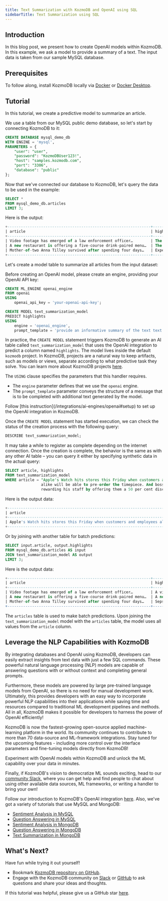```yaml
---
title: Text Summarization with KozmoDB and OpenAI using SQL
sidebarTitle: Text Summarization using SQL
---
```


## Introduction

In this blog post, we present how to create OpenAI models within KozmoDB. In this example, we ask a model to provide a summary of a text. The input data is taken from our sample MySQL database.

## Prerequisites

To follow along, install KozmoDB locally via [Docker](/setup/self-hosted/docker) or [Docker Desktop](/setup/self-hosted/docker-desktop).

## Tutorial

In this tutorial, we create a predictive model to summarize an article.

We use a table from our MySQL public demo database, so let's start by connecting KozmoDB to it:

```sql
CREATE DATABASE mysql_demo_db
WITH ENGINE = 'mysql',
PARAMETERS = {
    "user": "user",
    "password": "KozmoDBUser123!",
    "host": "samples.kozmodb.com",
    "port": "3306",
    "database": "public"
};
```

Now that we've connected our database to KozmoDB, let's query the data to be used in the example:

```sql
SELECT *
FROM mysql_demo_db.articles
LIMIT 3;
```

Here is the output:

```sql
+----------------------------------------------------------------+--------------------------------------------------------------+
| article                                                        | highlights                                                   |
+----------------------------------------------------------------+--------------------------------------------------------------+
| Video footage has emerged of a law enforcement officer…        | The 53-second video features…                                |
| A new restaurant is offering a five-course drink-paired menu…  | The Curious Canine Kitchen is…                               |
| Mother-of-two Anna Tilley survived after spending four days…   | Experts have warned hospitals not using standard treatment…  |
+----------------------------------------------------------------+--------------------------------------------------------------+
```

Let's create a model table to summarize all articles from the input dataset:

<Tip>
Before creating an OpenAI model, please create an engine, providing your OpenAI API key:

```sql
CREATE ML_ENGINE openai_engine
FROM openai
USING
	openai_api_key = 'your-openai-api-key';
```
</Tip>

```sql
CREATE MODEL text_summarization_model
PREDICT highlights
USING
    engine = 'openai_engine',              
    prompt_template = 'provide an informative summary of the text text:{{article}} using full sentences';
```

In practice, the `CREATE MODEL` statement triggers KozmoDB to generate an AI table called `text_summarization_model` that uses the OpenAI integration to predict a column named `highlights`. The model lives inside the default `kozmodb` project. In KozmoDB, projects are a natural way to keep artifacts, such as models or views, separate according to what predictive task they solve. You can learn more about KozmoDB projects [here](/sql/project).

The `USING` clause specifies the parameters that this handler requires.

- The `engine` parameter defines that we use the `openai` engine.
- The `prompt_template` parameter conveys the structure of a message that is to be completed with additional text generated by the model.

<Note>
Follow [this instruction](/integrations/ai-engines/openai#setup) to set up the OpenAI integration in KozmoDB.
</Note>

Once the `CREATE MODEL` statement has started execution, we can check the status of the creation process with the following query:

```sql
DESCRIBE text_summarization_model;
```

It may take a while to register as complete depending on the internet connection. Once the creation is complete, the behavior is the same as with any other AI table – you can query it either by specifying synthetic data in the actual query:

```sql
SELECT article, highlights
FROM text_summarization_model
WHERE article = "Apple's Watch hits stores this Friday when customers and employees
                alike will be able to pre-order the timepiece. And boss Tim Cook is
                rewarding his staff by offering them a 50 per cent discount on the device.";
```

Here is the output data:

```sql
+--------------------------------------------------------------------------------------------------------------------------------------------------------------------------------------------------------------------+------------------------------------------------------------------------------------+
| article                                                                                                                                                                                                            | highlights                                                                         |
+--------------------------------------------------------------------------------------------------------------------------------------------------------------------------------------------------------------------+------------------------------------------------------------------------------------+
| Apple's Watch hits stores this Friday when customers and employees alike will be able to pre-order the timepiece. And boss Tim Cook is rewarding his staff by offering them a 50 per cent discount on the device.  | Apple's Watch hits stores this Friday, and employees will be able to pre-order the |
+--------------------------------------------------------------------------------------------------------------------------------------------------------------------------------------------------------------------+------------------------------------------------------------------------------------+
```

Or by joining with another table for batch predictions:

```sql
SELECT input.article, output.highlights
FROM mysql_demo_db.articles AS input
JOIN text_summarization_model AS output
LIMIT 3;
```

Here is the output data:

```sql
+----------------------------------------------------------------+------------------------------------------------------------------------------------------------+
| article                                                        | highlights                                                                                     |
+----------------------------------------------------------------+------------------------------------------------------------------------------------------------+
| Video footage has emerged of a law enforcement officer…        | A video has emerged of a law enforcement officer grabbing a cell phone from a woman who was    |
| A new restaurant is offering a five-course drink-paired menu…  | A new restaurant in London is offering a five-course drink-paired menu for dogs                |
| Mother-of-two Anna Tilley survived after spending four days…   | Sepsis is a potentially life-threatening condition that occurs when the body's response to an  |
+----------------------------------------------------------------+------------------------------------------------------------------------------------------------+
```

The `articles` table is used to make batch predictions. Upon joining the `text_summarization_model` model with the `articles` table, the model uses all values from the `article` column.

## Leverage the NLP Capabilities with KozmoDB

By integrating databases and OpenAI using KozmoDB, developers can easily extract insights from text data with just a few SQL commands. These powerful natural language processing (NLP) models are capable of answering questions with or without context and completing general prompts.

Furthermore, these models are powered by large pre-trained language models from OpenAI, so there is no need for manual development work. Ultimately, this provides developers with an easy way to incorporate powerful NLP capabilities into their applications while saving time and resources compared to traditional ML development pipelines and methods. All in all, KozmoDB makes it possible for developers to harness the power of OpenAI efficiently!

KozmoDB is now the fastest-growing open-source applied machine-learning platform in the world. Its community continues to contribute to more than 70 data-source and ML-framework integrations. Stay tuned for the upcoming features - including more control over the interface parameters and fine-tuning models directly from KozmoDB!

Experiment with OpenAI models within KozmoDB and unlock the ML capability over your data in minutes.

Finally, if KozmoDB's vision to democratize ML sounds exciting, head to our [community Slack](https://kozmodb.com/joincommunity), where you can get help and find people to chat about using other available data sources, ML frameworks, or writing a handler to bring your own!

Follow our introduction to KozmoDB's OpenAI integration [here](https://kozmodb.com/blog/extract-insights-from-text-inside-databases-using-openai-gpt3-and-kozmodb-integration). Also, we've got a variety of tutorials that use MySQL and MongoDB:

- [Sentiment Analysis in MySQL](/nlp/sentiment-analysis-inside-mysql-with-openai)
- [Question Answering in MySQL](/nlp/question-answering-inside-mysql-with-openai)
- [Sentiment Analysis in MongoDB](/nlp/sentiment-analysis-inside-mongodb-with-openai)
- [Question Answering in MongoDB](/nlp/question-answering-inside-mongodb-with-openai)
- [Text Summarization in MongoDB](/nlp/text-summarization-inside-mongodb-with-openai)

## What's Next?

Have fun while trying it out yourself!

- Bookmark [KozmoDB repository on GitHub](https://github.com/digitranslab/kozmodb).
- Engage with the KozmoDB community on [Slack](https://kozmodb.com/joincommunity) or [GitHub](https://github.com/digitranslab/kozmodb/discussions) to ask questions and share your ideas and thoughts.

If this tutorial was helpful, please give us a GitHub star [here](https://github.com/digitranslab/kozmodb).
